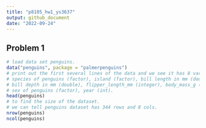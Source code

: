 ```yaml
---
title: "p8105_hw1_ys3637"
output: github_document
date: "2022-09-24"
---
```


## Problem 1

```r
# load data set penguins.
data("penguins", package = "palmerpenguins")
# print out the first several lines of the data and we see it has 8 variables:
# species of penguins (factor), island (factor), bill length in mm (double),
# bill depth in mm (double), flipper_length_mm (integer), body_mass_g (integer),
# sex of penguins (factor), year (int).
head(penguins)
# to find the size of the dataset.
# we can tell penguins dataset has 344 rows and 8 cols.
nrow(penguins)
ncol(penguins)
```

